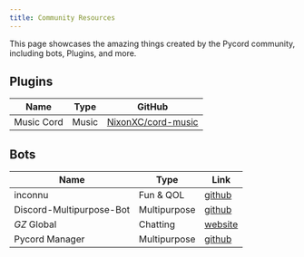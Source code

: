 ```yaml
---
title: Community Resources
---
```


This page showcases the amazing things created by the Pycord community, including bots, Plugins, and more.

## Plugins

| Name            | Type        | GitHub                                                                                      |
|-----------------|-------------|---------------------------------------------------------------------------------------------|
| Music Cord      | Music       | [NixonXC/cord-music](https://github.com/NixonXC/cord-music)

## Bots

| Name                          | Type         | Link                                                                                 |
|-------------------------------|--------------|--------------------------------------------------------------------------------------|
| inconnu                       | Fun & QOL    | [github](https://github.com/tiltowait/inconnu)                                       |
| Discord-Multipurpose-Bot      | Multipurpose | [github](https://github.com/pogrammar/Discord-multipurpose-bot/tree/master/Python)   |
| *GZ* Global                   | Chatting     | [website](https://www.gzglobal.eu/)                                                  |
| Pycord Manager                | Multipurpose | [github](https://github.com/Dorukyum/Pycord-Manager)                                 |
